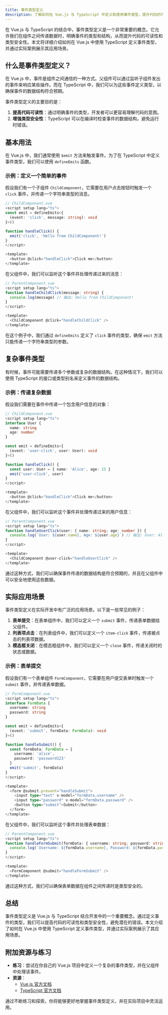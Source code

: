 ```yaml
---
title: 事件类型定义
description: 了解如何在 Vue.js 与 TypeScript 中定义和使用事件类型，提升代码的可读性和类型安全性。
---
```


在 Vue.js 与 TypeScript 的结合中，事件类型定义是一个非常重要的概念。它允许我们在组件之间传递数据时，明确事件的类型和结构，从而提升代码的可读性和类型安全性。本文将详细介绍如何在 Vue.js 中使用 TypeScript 定义事件类型，并通过实际案例展示其应用场景。

## 什么是事件类型定义？

在 Vue.js 中，事件是组件之间通信的一种方式。父组件可以通过监听子组件发出的事件来响应某些操作。而在 TypeScript 中，我们可以为这些事件定义类型，以确保事件的数据结构符合预期。

事件类型定义的主要目的是：

1. **提高代码可读性**：通过明确事件的类型，开发者可以更容易理解代码的意图。
2. **增强类型安全性**：TypeScript 可以在编译时检查事件的数据结构，避免运行时错误。

## 基本用法

在 Vue.js 中，我们通常使用 `$emit` 方法来触发事件。为了在 TypeScript 中定义事件类型，我们可以使用 `defineEmits` 函数。

### 示例：定义一个简单的事件

假设我们有一个子组件 `ChildComponent`，它需要在用户点击按钮时触发一个 `click` 事件，并传递一个字符串类型的消息。

```typescript
// ChildComponent.vue
<script setup lang="ts">
const emit = defineEmits<{
  (event: 'click', message: string): void
}>()

function handleClick() {
  emit('click', 'Hello from ChildComponent!')
}
</script>

<template>
  <button @click="handleClick">Click me</button>
</template>
```

在父组件中，我们可以监听这个事件并处理传递过来的消息：

```typescript
// ParentComponent.vue
<script setup lang="ts">
function handleChildClick(message: string) {
  console.log(message) // 输出: Hello from ChildComponent!
}
</script>

<template>
  <ChildComponent @click="handleChildClick" />
</template>
```

在这个例子中，我们通过 `defineEmits` 定义了 `click` 事件的类型，确保 `emit` 方法只能传递一个字符串类型的参数。

## 复杂事件类型

有时候，事件可能需要传递多个参数或复杂的数据结构。在这种情况下，我们可以使用 TypeScript 的接口或类型别名来定义事件的数据结构。

### 示例：传递复杂数据

假设我们需要在事件中传递一个包含用户信息的对象：

```typescript
// ChildComponent.vue
<script setup lang="ts">
interface User {
  name: string
  age: number
}

const emit = defineEmits<{
  (event: 'user-click', user: User): void
}>()

function handleClick() {
  const user: User = { name: 'Alice', age: 25 }
  emit('user-click', user)
}
</script>

<template>
  <button @click="handleClick">Click me</button>
</template>
```

在父组件中，我们可以监听这个事件并处理传递过来的用户信息：

```typescript
// ParentComponent.vue
<script setup lang="ts">
function handleUserClick(user: { name: string; age: number }) {
  console.log(`User: ${user.name}, Age: ${user.age}`) // 输出: User: Alice, Age: 25
}
</script>

<template>
  <ChildComponent @user-click="handleUserClick" />
</template>
```

通过这种方式，我们可以确保事件传递的数据结构是符合预期的，并且在父组件中可以安全地使用这些数据。

## 实际应用场景

事件类型定义在实际开发中有广泛的应用场景。以下是一些常见的例子：

1. **表单提交**：在表单组件中，我们可以定义一个 `submit` 事件，传递表单数据给父组件。
2. **列表项点击**：在列表组件中，我们可以定义一个 `item-click` 事件，传递被点击的列表项数据。
3. **模态框关闭**：在模态框组件中，我们可以定义一个 `close` 事件，传递关闭时的状态或数据。

### 示例：表单提交

假设我们有一个表单组件 `FormComponent`，它需要在用户提交表单时触发一个 `submit` 事件，并传递表单数据。

```typescript
// FormComponent.vue
<script setup lang="ts">
interface FormData {
  username: string
  password: string
}

const emit = defineEmits<{
  (event: 'submit', formData: FormData): void
}>()

function handleSubmit() {
  const formData: FormData = {
    username: 'alice',
    password: 'password123'
  }
  emit('submit', formData)
}
</script>

<template>
  <form @submit.prevent="handleSubmit">
    <input type="text" v-model="formData.username" />
    <input type="password" v-model="formData.password" />
    <button type="submit">Submit</button>
  </form>
</template>
```

在父组件中，我们可以监听这个事件并处理表单数据：

```typescript
// ParentComponent.vue
<script setup lang="ts">
function handleFormSubmit(formData: { username: string; password: string }) {
  console.log(`Username: ${formData.username}, Password: ${formData.password}`)
}
</script>

<template>
  <FormComponent @submit="handleFormSubmit" />
</template>
```

通过这种方式，我们可以确保表单数据在组件之间传递时是类型安全的。

## 总结

事件类型定义是 Vue.js 与 TypeScript 结合开发中的一个重要概念。通过定义事件的类型，我们可以提高代码的可读性和类型安全性，避免潜在的错误。本文介绍了如何在 Vue.js 中使用 TypeScript 定义事件类型，并通过实际案例展示了其应用场景。

## 附加资源与练习

- **练习**：尝试在你自己的 Vue.js 项目中定义一个复杂的事件类型，并在父组件中处理该事件。
- **资源**：
  - [Vue.js 官方文档](https://vuejs.org/)
  - [TypeScript 官方文档](https://www.typescriptlang.org/)

通过不断练习和探索，你将能够更好地掌握事件类型定义，并在实际项目中灵活运用。